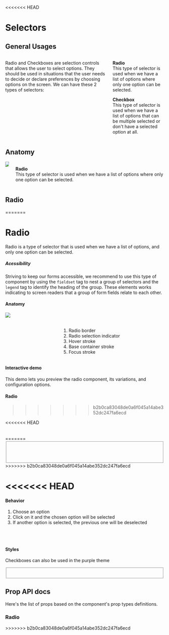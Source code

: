 
<<<<<<< HEAD

<Meta title="Components | Radio" />


<h1>Selectors</h1>
<h2>General Usages</h2>
<div class="columns">
    <div class="column">
        <p>Radio and Checkboxes are selection controls that allows the user to select options. 
        They should be used in situations that the user needs to decide or declare preferences by choosing options on the screen.
        We can have these 2 types of selectors:
        </p> 
    </div>
    <div class="column">
        <p>
            <strong>Radio</strong>
            <br />
            This type of selector is used when we have a list of options where only one option can be selected.
        </p> 
        <p>
            <strong>Checkbox</strong>
            <br />
            This type of selector is used when we have a list of options that can be multiple selected or don't have 
            a selected option at all.
        </p> 
    </div>
</div>

<h2>Anatomy</h2>
<div class="columns">
    <div class="column">
        <img src="docs/tokens-spacing/01-spacing.png" />
    </div>
    <div class="column">
        <p>
            <strong>Radio</strong>
            <br />
            This type of selector is used when we have a list of options where only one option can be selected.
        </p> 
    </div>
</div>

## Radio 
=======


<Meta title="Components/Radio" />

<div class="docs-title">
  <div>
    <h1 class="docs-title__text">Radio</h1>
  </div>
</div>

<div class="docs-content">
    <p>Radio is a type of selector that is used when we have a list of options, and only one option can be selected.
    </p>

##### Acessibility
  Striving to keep our forms accessible, we recommend to use this type of component by using the `fieldset` tag to nest a group of 
  selectors and the `legend` tag to identify the heading of the group.
  These elements works indicating to screen readers that a group of form fields relate to each other.

<h4>Anatomy</h4>
<div class="columns">
    <div class="column">
        <img src="docs/radio/radio-anatomy.png" />
    </div>
    <div class="column">
        <br />
        <br />
        <ol>
         <li>Radio border</li>
         <li>Radio selection indicator</li>
         <li>Hover stroke</li>
         <li>Base container stroke</li>
         <li>Focus stroke</li>
        </ol>
    </div>
</div>

#### Interactive demo
  This demo lets you preview the radio component, its variations, and configuration options.
  <Preview>
    <Story name="InteractiveDemo">
      <Fragment>
        <RadioPlayground />
      </Fragment>
    </Story>
  </Preview>


#### Radio
>>>>>>> b2b0ca83048de0a6f045a14abe352dc247fa6ecd


<Preview>
  <Story name="Radio">
    <Fragment>
<<<<<<< HEAD
        <Radio id="radio-1" label="Idle" name="radio"/>
        <br />
        <Radio id="radio-2" label="Idle" name="radio" />
        <br />
        <Radio id="radio-3" label="Disabled" name="radio" disabled/>
         <br />
        <Radio id="radio-3" label="Disabled" name="radio-disabled" checked disabled/>
=======
      <fieldset>
          <Radio id="radio-1" label="Idle" name="radio"/>
          <br />
          <Radio id="radio-2" label="Idle" name="radio" />
          <br />
          <Radio id="radio-3" label="Disabled" name="radio" disabled/>
          <br />
          <Radio id="radio-4" label="Disabled" name="radio-disabled" checked disabled/>
        </fieldset>
>>>>>>> b2b0ca83048de0a6f045a14abe352dc247fa6ecd
    </Fragment>
  </Story>
</Preview>

<<<<<<< HEAD
=======
#### Behavior
1. Choose an option
2. Click on it and the chosen option will be selected
3. If another option is selected, the previous one will be deselected
<br />
<br />

#### Styles
Checkboxes can also be used in the purple theme
<Preview>
  <Story name="Styles">
  <Fragment>
    <fieldset>
    <Radio className="lab-radio--purple" id="radio-5" label="Idle" name="radio2"/>
    <br />
    <Radio className="lab-radio--purple" id="radio-6" label="Idle" name="radio2" />
    </fieldset>
  </Fragment>
  </Story>
</Preview>

## Prop API docs

  Here's the list of props based on the component's prop types definitions.
  ### Radio
  <Props of={Radio} />

</div>
>>>>>>> b2b0ca83048de0a6f045a14abe352dc247fa6ecd
